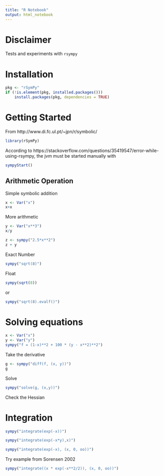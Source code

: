 ```yaml
---
title: "R Notebook"
output: html_notebook
---
```


# Disclaimer
Tests and experiments with `rsympy`


# Installation

```r
pkg <- "rSymPy"
if (!is.element(pkg, installed.packages()))
    install.packages(pkg, dependencies = TRUE)
```


# Getting Started 
From http://www.di.fc.ul.pt/~jpn/r/symbolic/

```r
library(rSymPy)  
```

According to https://stackoverflow.com/questions/35419547/error-while-using-rsympy, the jvm must be started manually with 

```r
sympyStart()
```


## Arithmetic Operation
Simple symbolic addition

```r
x <- Var("x")
x+x
```

More arithmetic

```r
y <- Var("x**3")
x/y
```

```r
z <- sympy("2.5*x**2")
z + y
```

Exact Number

```r
sympy("sqrt(8)")
```

Float

```r
sympy(sqrt(8))
```

or

```r
sympy("sqrt(8).evalf()")
```


# Solving equations

```r
x <- Var("x")
y <- Var("y")
sympy("f = (1-x)**2 + 100 * (y - x**2)**2")
```

Take the derivative


```r
g <- sympy("diff(f, (x, y))")
g
```

Solve

```r
sympy("solve(g, (x,y))")
```

Check the Hessian



# Integration

```r
sympy("integrate(exp(-x))")
```

```r
sympy("integrate(exp(-x*y),x)") 
```

```r
sympy("integrate(exp(-x), (x, 0, oo))")
```


Try example from Sorensen 2002

```r

sympy("integrate((x * exp(-x**2/2)), (x, 0, oo))")
```

